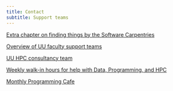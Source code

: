 ```yaml
---
title: Contact
subtitle: Support teams
---
```


[Extra chapter on finding things by the Software Carpentries](https://swcarpentry.github.io/shell-novice/07-find.html)

[Overview of UU faculty support teams](https://www.uu.nl/en/research/research-data-management/support/faculty-support)

[UU HPC consultancy team](https://www.uu.nl/en/research/research-data-management/tools/software-and-computing/high-performance-and-cloud-computing)

[Weekly walk-in hours for help with Data, Programming, and HPC](https://www.uu.nl/en/research/research-data-management/workshops/walk-in-hours-research-data-and-software)

[Monthly Programming Cafe](https://www.uu.nl/en/research/research-data-management/workshops/programming-cafe)

